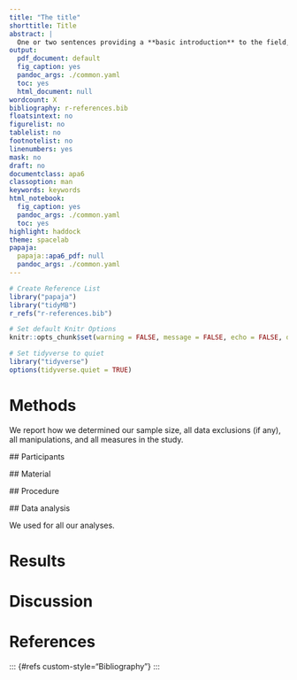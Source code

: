 ```yaml
---
title: "The title"
shorttitle: Title
abstract: |
  One or two sentences providing a **basic introduction** to the field,  comprehensible to a scientist in any discipline.
output:
  pdf_document: default
  fig_caption: yes
  pandoc_args: ./common.yaml
  toc: yes
  html_document: null
wordcount: X
bibliography: r-references.bib
floatsintext: no
figurelist: no
tablelist: no
footnotelist: no
linenumbers: yes
mask: no
draft: no
documentclass: apa6
classoption: man
keywords: keywords
html_notebook:
  fig_caption: yes
  pandoc_args: ./common.yaml
  toc: yes
highlight: haddock
theme: spacelab
papaja:
  papaja::apa6_pdf: null
  pandoc_args: ./common.yaml
---
```


  ```r
# Create Reference List
library("papaja")
library("tidyMB")
r_refs("r-references.bib")

# Set default Knitr Options
knitr::opts_chunk$set(warning = FALSE, message = FALSE, echo = FALSE, dpi = 300)

# Set tidyverse to quiet
library("tidyverse")
options(tidyverse.quiet = TRUE)
```

# Methods

We report how we determined our sample size, all data exclusions (if any), all manipulations, and all measures in the study. <!-- 21-word solution (Simmons, Nelson & Simonsohn, 2012; retrieved from http://ssrn.com/abstract=2160588) -->

  ## Participants

  ## Material

  ## Procedure

  ## Data analysis

  We used for all our analyses.

# Results

# Discussion

\newpage

# References

```{=tex}
\begingroup
\setlength{\parindent}{-0.5in}
\setlength{\leftskip}{0.5in}
```
::: {#refs custom-style="Bibliography"}
  :::

\endgroup
